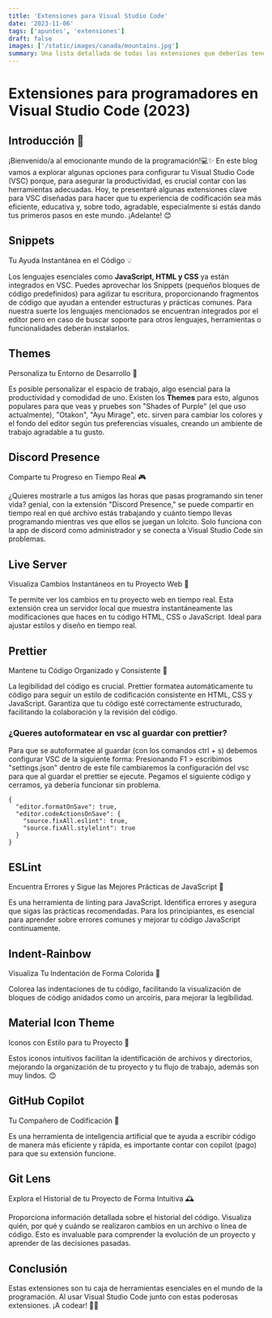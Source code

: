 ```yaml
---
title: 'Extensiones para Visual Studio Code'
date: '2023-11-06'
tags: ['apuntes', 'extensiones']
draft: false
images: ['/static/images/canada/mountains.jpg']
summary: Una lista detallada de todas las extensiones que deberías tener en tu editor de código.
---
```


# Extensiones para programadores en Visual Studio Code (2023)

## Introducción 🚀

¡Bienvenido/a al emocionante mundo de la programación!💻✨ En este blog vamos a explorar algunas opciones para configurar tu Visual Studio Code (VSC) porque, para asegurar la productividad, es crucial contar con las herramientas adecuadas. Hoy, te presentaré algunas extensiones clave para VSC diseñadas para hacer que tu experiencia de codificación sea más eficiente, educativa y, sobre todo, agradable, especialmente si estás dando tus primeros pasos en este mundo. ¡Adelante! 😊

## Snippets

Tu Ayuda Instantánea en el Código 💡

Los lenguajes esenciales como **JavaScript, HTML y CSS** ya están integrados en VSC. Puedes aprovechar los Snippets (pequeños bloques de código predefinidos) para agilizar tu escritura, proporcionando fragmentos de código que ayudan a entender estructuras y prácticas comunes. Para nuestra suerte los lenguajes mencionados se encuentran integrados por el editor pero en caso de buscar soporte para otros lenguajes, herramientas o funcionalidades deberán instalarlos.

## Themes

Personaliza tu Entorno de Desarrollo 🌈

Es posible personalizar el espacio de trabajo, algo esencial para la productividad y comodidad de uno. Existen los **Themes** para esto, algunos populares para que veas y pruebes son "Shades of Purple" (el que uso actualmente), "Otakon", "Ayu Mirage", etc. sirven para cambiar los colores y el fondo del editor según tus preferencias visuales, creando un ambiente de trabajo agradable a tu gusto.

## Discord Presence

Comparte tu Progreso en Tiempo Real 🎮

¿Quieres mostrarle a tus amigos las horas que pasas programando sin tener vida? genial, con la extensión "Discord Presence," se puede compartir en tiempo real en qué archivo estás trabajando y cuánto tiempo llevas programando mientras ves que ellos se juegan un lolcito. Solo funciona con la app de discord como administrador y se conecta a Visual Studio Code sin problemas.

## Live Server

Visualiza Cambios Instantáneos en tu Proyecto Web 🎥

Te permite ver los cambios en tu proyecto web en tiempo real. Esta extensión crea un servidor local que muestra instantáneamente las modificaciones que haces en tu código HTML, CSS o JavaScript. Ideal para ajustar estilos y diseño en tiempo real.

## Prettier

Mantene tu Código Organizado y Consistente 🎨

La legibilidad del código es crucial. Prettier formatea automáticamente tu código para seguir un estilo de codificación consistente en HTML, CSS y JavaScript. Garantiza que tu código esté correctamente estructurado, facilitando la colaboración y la revisión del código.

### ¿Queres autoformatear en vsc al guardar con prettier?

Para que se autoformatee al guardar (con los comandos ctrl + s) debemos configurar VSC de la siguiente forma:
Presionando F1 > escribimos "settings.json" dentro de este file cambiaremos la configuración del vsc para que al guardar el prettier se ejecute.
Pegamos el siguiente código y cerramos, ya debería funcionar sin problema.

```
{
  "editor.formatOnSave": true,
  "editor.codeActionsOnSave": {
    "source.fixAll.eslint": true,
    "source.fixAll.stylelint": true
  }
}
```

## ESLint

Encuentra Errores y Sigue las Mejores Prácticas de JavaScript 📛

Es una herramienta de linting para JavaScript. Identifica errores y asegura que sigas las prácticas recomendadas. Para los principiantes, es esencial para aprender sobre errores comunes y mejorar tu código JavaScript continuamente.

## Indent-Rainbow

Visualiza Tu Indentación de Forma Colorida 🌈

Colorea las indentaciones de tu código, facilitando la visualización de bloques de código anidados como un arcoiris, para mejorar la legibilidad.

## Material Icon Theme

Iconos con Estilo para tu Proyecto 🎉

Estos iconos intuitivos facilitan la identificación de archivos y directorios, mejorando la organización de tu proyecto y tu flujo de trabajo, además son muy lindos. 😊

## GitHub Copilot

Tu Compañero de Codificación 🤖

Es una herramienta de inteligencia artificial que te ayuda a escribir código de manera más eficiente y rápida, es importante contar con copilot (pago) para que su extensión funcione.

## Git Lens

Explora el Historial de tu Proyecto de Forma Intuitiva 🕰️

Proporciona información detallada sobre el historial del código. Visualiza quién, por qué y cuándo se realizaron cambios en un archivo o línea de código. Esto es invaluable para comprender la evolución de un proyecto y aprender de las decisiones pasadas.

## Conclusión

Estas extensiones son tu caja de herramientas esenciales en el mundo de la programación. Al usar Visual Studio Code junto con estas poderosas extensiones. ¡A codear! 🚀😊

